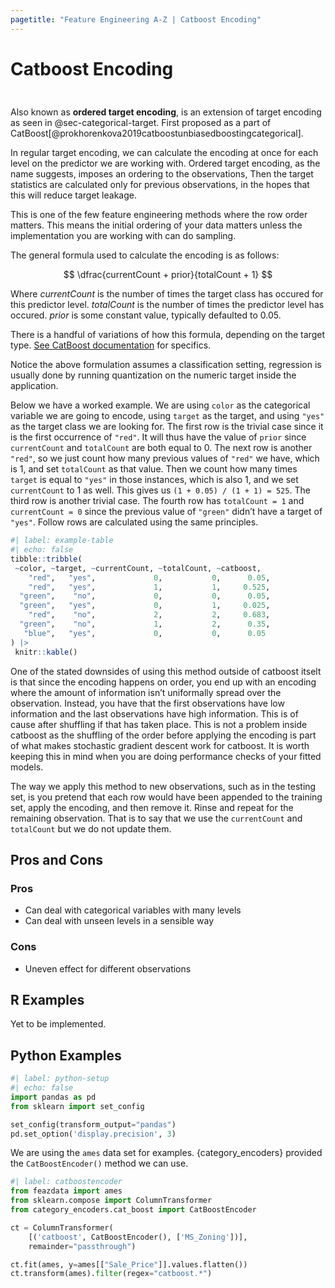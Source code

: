 ```yaml
---
pagetitle: "Feature Engineering A-Z | Catboost Encoding"
---
```


# Catboost Encoding {#sec-categorical-catboost}

::: {style="visibility: hidden; height: 0px;"}
## Catboost Encoding
:::

Also known as **ordered target encoding**, is an extension of target encoding as seen in @sec-categorical-target. First proposed as a part of CatBoost[@prokhorenkova2019catboostunbiasedboostingcategorical].

In regular target encoding, we can calculate the encoding at once for each level on the predictor we are working with. Ordered target encoding, as the name suggests, imposes an ordering to the observations, Then the target statistics are calculated only for previous observations, in the hopes that this will reduce target leakage. 

:::: {.callout-warning}
This is one of the few feature engineering methods where the row order matters. This means the initial ordering of your data matters unless the implementation you are working with can do sampling.
:::

The general formula used to calculate the encoding is as follows:

$$
\dfrac{currentCount + prior}{totalCount + 1}
$$

Where $currentCount$ is the number of times the target class has occured for this predictor level. $totalCount$ is the number of times the predictor level has occured. $prior$ is some constant value, typically defaulted to $0.05$.

:::: {.callout-note}
There is a handful of variations of how this formula, depending on the target type. [See CatBoost documentation](https://catboost.ai/en/docs/concepts/algorithm-main-stages_cat-to-numberic) for specifics.
:::

Notice the above formulation assumes a classification setting, regression is usually done by running quantization on the numeric target inside the application.

Below we have a worked example. We are using `color` as the categorical variable we are going to encode, using `target` as the target, and using `"yes"` as the target class we are looking for. The first row is the trivial case since it is the first occurrence of `"red"`. It will thus have the value of `prior` since `currentCount` and `totalCount` are both equal to 0. The next row is another `"red"`, so we just count how many previous values of `"red"` we have, which is 1, and set `totalCount` as that value. Then we count how many times `target` is equal to `"yes"` in those instances, which is also 1, and we set `currentCount` to 1 as well. This gives us `(1 + 0.05) / (1 + 1) = 525`. The third row is another trivial case. The fourth row has `totalCount = 1` and `currentCount = 0` since the previous value of `"green"` didn't have a target of `"yes"`. Follow rows are calculated using the same principles.

```r
#| label: example-table
#| echo: false
tibble::tribble(
 ~color, ~target, ~currentCount, ~totalCount, ~catboost,
    "red",   "yes",             0,           0,      0.05,
    "red",   "yes",             1,           1,     0.525,
  "green",    "no",             0,           0,      0.05,
  "green",   "yes",             0,           1,     0.025,
    "red",    "no",             2,           2,     0.683,
  "green",    "no",             1,           2,      0.35,
   "blue",   "yes",             0,           0,      0.05
) |>
 knitr::kable()
```

One of the stated downsides of using this method outside of catboost itselt is that since the encoding happens on order, you end up with an encoding where the amount of information isn't uniformally spread over the observation. Instead, you have that the first observations have low information and the last observations have high information. This is of cause after shuffling if that has taken place. This is not a problem inside catboost as the shuffling of the order before applying the encoding is part of what makes stochastic gradient descent work for catboost. It is worth keeping this in mind when you are doing performance checks of your fitted models.

The way we apply this method to new observations, such as in the testing set, is you pretend that each row would have been appended to the training set, apply the encoding, and then remove it. Rinse and repeat for the remaining observation. That is to say that we use the `currentCount` and `totalCount` but we do not update them.

## Pros and Cons

### Pros

- Can deal with categorical variables with many levels
- Can deal with unseen levels in a sensible way

### Cons

- Uneven effect for different observations

## R Examples

Yet to be implemented.

## Python Examples

```python
#| label: python-setup
#| echo: false
import pandas as pd
from sklearn import set_config

set_config(transform_output="pandas")
pd.set_option('display.precision', 3)
```

We are using the `ames` data set for examples.
{category_encoders} provided the `CatBoostEncoder()` method we can use.

```python
#| label: catboostencoder
from feazdata import ames
from sklearn.compose import ColumnTransformer
from category_encoders.cat_boost import CatBoostEncoder

ct = ColumnTransformer(
    [('catboost', CatBoostEncoder(), ['MS_Zoning'])], 
    remainder="passthrough")

ct.fit(ames, y=ames[["Sale_Price"]].values.flatten())
ct.transform(ames).filter(regex="catboost.*")
```
